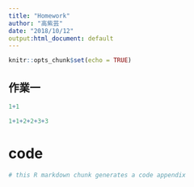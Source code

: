 ---
title: "Homework"
author: "高紫芸"
date: "2018/10/12"
output:html_document: default
---

```{r setup, include=FALSE}
knitr::opts_chunk$set(echo = TRUE)
```

## 作業一

```{r}
1+1

1+1+2+2+3+3
```
 
# code


```{r ref.label = knitr::all_labels(), echo = TRUE, eval = FALSE}
# this R markdown chunk generates a code appendix
```
